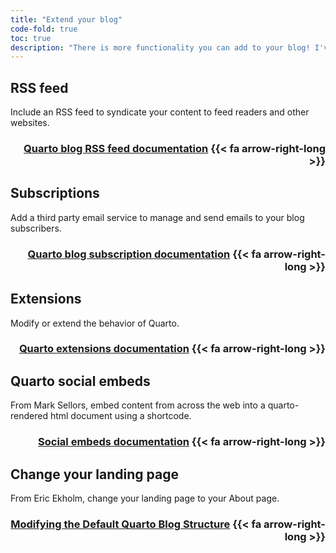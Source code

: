 ```yaml
---
title: "Extend your blog"
code-fold: true
toc: true
description: "There is more functionality you can add to your blog! I've linked relevant pages here."
---
```


## RSS feed

Include an RSS feed to syndicate your content to feed readers and other websites.

<h3 align="right"><a href="https://quarto.org/docs/websites/website-blog.html#rss-feed">Quarto blog RSS feed documentation</a> {{< fa arrow-right-long >}}</h3>

## Subscriptions

Add a third party email service to manage and send emails to your blog subscribers.

<h3 align="right"><a href="https://quarto.org/docs/websites/website-blog.html#subscriptions">Quarto blog subscription documentation</a> {{< fa arrow-right-long >}}</h3>

## Extensions

Modify or extend the behavior of Quarto.

<h3 align="right"><a href="https://quarto.org/docs/blog/posts/2022-07-25-feature-extensions/">Quarto extensions documentation</a> {{< fa arrow-right-long >}}</h3>

## Quarto social embeds

From Mark Sellors, embed content from across the web into a quarto-rendered html document using a shortcode.

<h3 align="right"><a href="https://quarto-social-embeds.sellorm.com/">Social embeds documentation</a> {{< fa arrow-right-long >}}</h3>

## Change your landing page

From  Eric Ekholm, change your landing page to your About page.

<h3 align="right"><a href="https://www.ericekholm.com/posts/demo-quarto-site/">Modifying the Default Quarto Blog Structure</a> {{< fa arrow-right-long >}}</h3>
